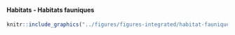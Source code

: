 #### Habitats - Habitats fauniques {-}


<!-- -------------------------------------------------- -->

```r
knitr::include_graphics("../figures/figures-integrated/habitat-faunique.png")
```

<br>
